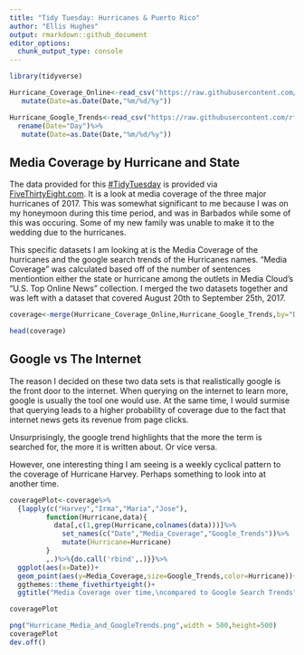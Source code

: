 ```yaml
---
title: "Tidy Tuesday: Hurricanes & Puerto Rico"
author: "Ellis Hughes"
output: rmarkdown::github_document
editor_options: 
  chunk_output_type: console
---
```


```r
library(tidyverse)

Hurricane_Coverage_Online<-read_csv("https://raw.githubusercontent.com/rfordatascience/tidytuesday/master/data/week12_mediacloud_hurricanes.csv")%>%
   mutate(Date=as.Date(Date,"%m/%d/%y"))

Hurricane_Google_Trends<-read_csv("https://raw.githubusercontent.com/rfordatascience/tidytuesday/master/data/week12_google_trends.csv",skip = 2)%>%
  rename(Date="Day")%>%
   mutate(Date=as.Date(Date,"%m/%d/%y"))

```

## Media Coverage by Hurricane and State
The data provided for this [#TidyTuesday](https://github.com/rfordatascience/tidytuesday) is provided via [FiveThirtyEight.com](https://fivethirtyeight.com/features/how-to-break-fifa/). It is a look at media coverage of the three major hurricanes of 2017. This was somewhat significant to me because I was on my honeymoon during this time period, and was in Barbados while some of this was occuring. Some of my new family was unable to make it to the wedding due to the hurricanes.

This specific datasets I am looking at is the Media Coverage of the hurricanes and the google search trends of the Hurricanes names. "Media Coverage" was calculated based off of the number of sentences mentiontion either the state or hurricane among the outlets in Media Cloud's "U.S. Top Online News" collection. I merged the two datasets together and was left with a dataset that covered August 20th to September 25th, 2017.

```r

coverage<-merge(Hurricane_Coverage_Online,Hurricane_Google_Trends,by="Date")

head(coverage)

```


## Google vs The Internet 

The reason I decided on these two data sets is that realistically google is the front door to the internet. When querying on the internet to learn more, google is usually the tool one would use. At the same time, I would surmise that querying leads to a higher probability of coverage due to the fact that internet news gets its revenue from page clicks. 

Unsurprisingly, the google trend highlights that the more the term is searched for, the more it is written about. Or vice versa.

However, one interesting thing I am seeing is a weekly cyclical pattern to the coverage of Hurricane Harvey. Perhaps something to look into at another time.

```r

coveragePlot<-coverage%>%
  {lapply(c("Harvey","Irma","Maria","Jose"),
         function(Hurricane,data){
           data[,c(1,grep(Hurricane,colnames(data)))]%>%
             set_names(c("Date","Media_Coverage","Google_Trends"))%>%
             mutate(Hurricane=Hurricane)
         }
         ,.)%>%{do.call('rbind',.)}}%>%
  ggplot(aes(x=Date))+
  geom_point(aes(y=Media_Coverage,size=Google_Trends,color=Hurricane))+
  ggthemes::theme_fivethirtyeight()+
  ggtitle("Media Coverage over time,\ncompared to Google Search Trends")

coveragePlot
```

```r
png("Hurricane_Media_and_GoogleTrends.png",width = 500,height=500)
coveragePlot
dev.off()
  
```
